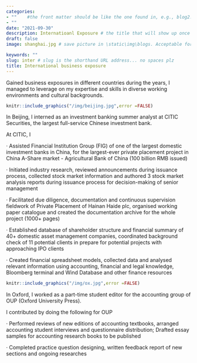 ```yaml
---
categories:  
- ""    #the front matter should be like the one found in, e.g., blog2.md. It cannot be like the normal Rmd we used
- ""
date: "2021-09-30"
description: Internatioanl Exposure # the title that will show up once someone gets to this page
draft: false
image: shanghai.jpg # save picture in \static\img\blogs. Acceptable formats= jpg, jpeg, or png . Your iPhone pics wont work

keywords: ""
slug: inter # slug is the shorthand URL address... no spaces plz
title: International business exposure
---
```

  

Gained business exposures in different countries during the years, I managed to leverage on my expertise and skills in diverse working environments and cultural backgrounds.



```r


knitr::include_graphics("/img/beijing.jpg",error =FALSE)

```

In Beijing, I interned as an investment banking summer analyst at CITIC Securities, the largest full-service Chinese investment bank.

At CITIC, I 

·	Assisted Financial Institution Group (FIG) of one of the largest domestic investment banks in China, for the largest-ever private placement project in China A-Share market - Agricultural Bank of China (100 billion RMB issued)

·	Initiated industry research, reviewed announcements during issuance process, collected stock market information and authored 3 stock market analysis reports during issuance process for decision-making of senior management

·	Facilitated due diligence, documentation and continuous supervision fieldwork of Private Placement of Hainan Haide plc, organised working paper catalogue and created the documentation archive for the whole project (1000+ pages)

·	Established database of shareholder structure and financial summary of 40+ domestic asset management companies, coordinated background check of 11 potential clients in prepare for potential projects with approaching IPO clients

·	Created financial spreadsheet models, collected data and analysed relevant information using accounting, financial and legal knowledge, Bloomberg terminal and Wind Database and other finance resources


```r


knitr::include_graphics("/img/ox.jpg",error =FALSE)

```

In Oxford, I worked as a part-time student editor for the accounting group of OUP (Oxford University Press).

I contributed by doing the following for OUP 

·	Performed reviews of new editions of accounting textbooks, arranged accounting student interviews and questionnaire distribution; Drafted essay samples for accounting research books to be published

·	Completed practice question designing, written feedback report of new sections and ongoing researches

